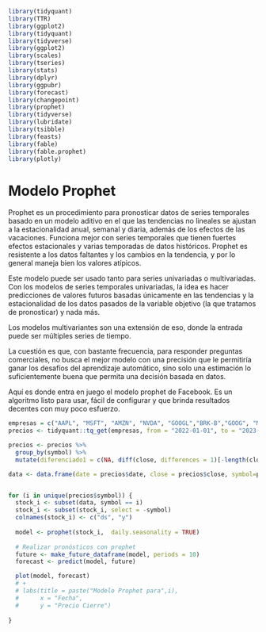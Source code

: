 ```r
library(tidyquant)
library(TTR)
library(ggplot2)
library(tidyquant)
library(tidyverse)
library(ggplot2)
library(scales)
library(tseries)
library(stats)
library(dplyr)
library(ggpubr)
library(forecast)
library(changepoint)
library(prophet)
library(tidyverse)
library(lubridate)
library(tsibble)
library(feasts)
library(fable)
library(fable.prophet)
library(plotly)

```

# Modelo Prophet


Prophet es un procedimiento para pronosticar datos de series temporales basado en un modelo aditivo en el que las tendencias no lineales  se ajustan a la estacionalidad anual, semanal y diaria, además  de los efectos de las vacaciones. Funciona mejor con series  temporales que tienen fuertes efectos estacionales y varias  temporadas de datos históricos. Prophet es resistente a los datos faltantes y los cambios en la tendencia, y por lo general maneja bien los valores atípicos.

Este modelo puede ser usado tanto para series univariadas o multivariadas.
Con los modelos de series temporales univariadas, la idea es hacer predicciones de valores futuros basadas únicamente en las tendencias y la estacionalidad de los  datos pasados de la variable objetivo (la que tratamos de pronosticar) y nada más.

Los modelos multivariantes son una extensión de eso, donde la entrada puede ser múltiples series de tiempo.

La cuestión es que, con bastante frecuencia, para responder preguntas comerciales, no busca el mejor modelo con una precisión que le permitiría ganar los desafíos del aprendizaje automático, sino solo una estimación lo suficientemente buena que permita una decisión basada en datos.

Aquí es donde entra en juego el modelo prophet de Facebook. Es un algoritmo listo para usar, fácil de configurar y que brinda resultados decentes con muy poco esfuerzo.

```r
empresas = c("AAPL", "MSFT", "AMZN", "NVDA", "GOOGL","BRK-B","GOOG", "META","UNH","XOM")
precios <- tidyquant::tq_get(empresas, from = "2022-01-01", to = "2023-04-30", get = "stock.prices")
```

```r

precios <- precios %>% 
  group_by(symbol) %>% 
  mutate(diferenciado1 = c(NA, diff(close, differences = 1)[-length(close)]))
```

```r
data <- data.frame(date = precios$date, close = precios$close, symbol=precios$symbol)


for (i in unique(precios$symbol)) {
  stock_i <- subset(data, symbol == i)
  stock_i <- subset(stock_i, select = -symbol)
  colnames(stock_i) <- c("ds", "y")
  
  model <- prophet(stock_i,  daily.seasonality = TRUE)
  
  # Realizar pronósticos con prophet
  future <- make_future_dataframe(model, periods = 10) 
  forecast <- predict(model, future)

  plot(model, forecast) 
  # +
  # labs(title = paste("Modelo Prophet para",i),
  #      x = "Fecha",
  #      y = "Precio Cierre")
  
}

```


